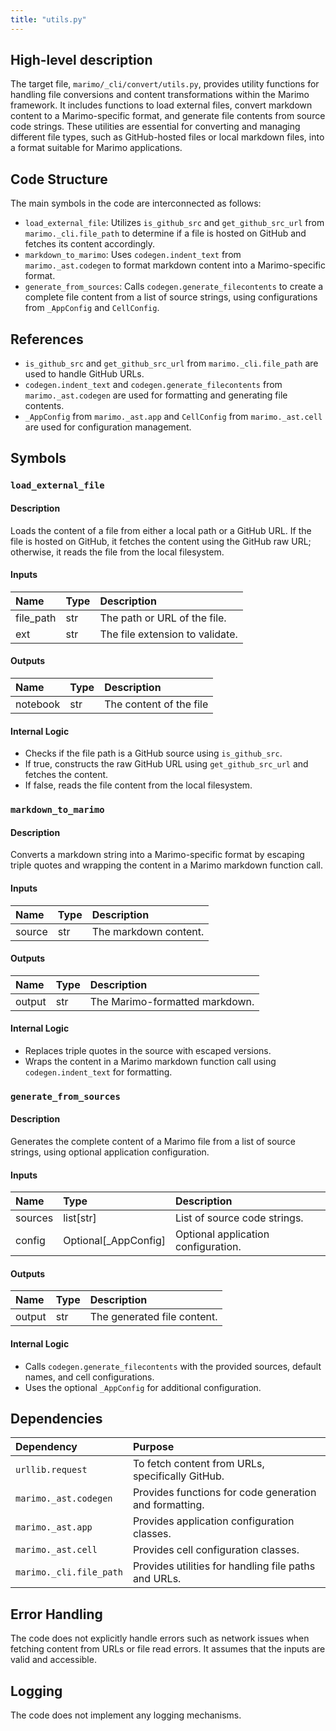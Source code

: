 ```yaml
---
title: "utils.py"
---
```


## High-level description

The target file, `marimo/_cli/convert/utils.py`, provides utility functions for handling file conversions and content transformations within the Marimo framework. It includes functions to load external files, convert markdown content to a Marimo-specific format, and generate file contents from source code strings. These utilities are essential for converting and managing different file types, such as GitHub-hosted files or local markdown files, into a format suitable for Marimo applications.

## Code Structure

The main symbols in the code are interconnected as follows:
- `load_external_file`: Utilizes `is_github_src` and `get_github_src_url` from `marimo._cli.file_path` to determine if a file is hosted on GitHub and fetches its content accordingly.
- `markdown_to_marimo`: Uses `codegen.indent_text` from `marimo._ast.codegen` to format markdown content into a Marimo-specific format.
- `generate_from_sources`: Calls `codegen.generate_filecontents` to create a complete file content from a list of source strings, using configurations from `_AppConfig` and `CellConfig`.

## References

- `is_github_src` and `get_github_src_url` from `marimo._cli.file_path` are used to handle GitHub URLs.
- `codegen.indent_text` and `codegen.generate_filecontents` from `marimo._ast.codegen` are used for formatting and generating file contents.
- `_AppConfig` from `marimo._ast.app` and `CellConfig` from `marimo._ast.cell` are used for configuration management.

## Symbols

### `load_external_file`
#### Description
Loads the content of a file from either a local path or a GitHub URL. If the file is hosted on GitHub, it fetches the content using the GitHub raw URL; otherwise, it reads the file from the local filesystem.

#### Inputs
| Name      | Type   | Description                        |
|:----------|:-------|:-----------------------------------|
| file_path | str    | The path or URL of the file.       |
| ext       | str    | The file extension to validate.    |

#### Outputs
| Name     | Type | Description            |
|:---------|:-----|:-----------------------|
| notebook | str  | The content of the file|

#### Internal Logic
- Checks if the file path is a GitHub source using `is_github_src`.
- If true, constructs the raw GitHub URL using `get_github_src_url` and fetches the content.
- If false, reads the file content from the local filesystem.

### `markdown_to_marimo`
#### Description
Converts a markdown string into a Marimo-specific format by escaping triple quotes and wrapping the content in a Marimo markdown function call.

#### Inputs
| Name   | Type | Description            |
|:-------|:-----|:-----------------------|
| source | str  | The markdown content.  |

#### Outputs
| Name   | Type | Description                        |
|:-------|:-----|:-----------------------------------|
| output | str  | The Marimo-formatted markdown.     |

#### Internal Logic
- Replaces triple quotes in the source with escaped versions.
- Wraps the content in a Marimo markdown function call using `codegen.indent_text` for formatting.

### `generate_from_sources`
#### Description
Generates the complete content of a Marimo file from a list of source strings, using optional application configuration.

#### Inputs
| Name    | Type               | Description                          |
|:--------|:-------------------|:-------------------------------------|
| sources | list[str]          | List of source code strings.         |
| config  | Optional[_AppConfig] | Optional application configuration. |

#### Outputs
| Name     | Type | Description                  |
|:---------|:-----|:-----------------------------|
| output   | str  | The generated file content.  |

#### Internal Logic
- Calls `codegen.generate_filecontents` with the provided sources, default names, and cell configurations.
- Uses the optional `_AppConfig` for additional configuration.

## Dependencies

| Dependency | Purpose                                      |
|:-----------|:---------------------------------------------|
| `urllib.request` | To fetch content from URLs, specifically GitHub. |
| `marimo._ast.codegen` | Provides functions for code generation and formatting. |
| `marimo._ast.app` | Provides application configuration classes. |
| `marimo._ast.cell` | Provides cell configuration classes. |
| `marimo._cli.file_path` | Provides utilities for handling file paths and URLs. |

## Error Handling

The code does not explicitly handle errors such as network issues when fetching content from URLs or file read errors. It assumes that the inputs are valid and accessible.

## Logging

The code does not implement any logging mechanisms.